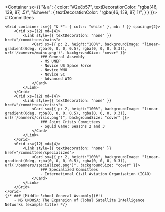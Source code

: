 
<HeaderImage src="/home/background.png" title="Committees" />

<Container sx={{
    "& a": {
        color: "#2e8b57",
        textDecorationColor: "rgba(46, 139, 87, .5)",
        "&:hover": {
            textDecorationColor: "rgba(46, 139, 87, 1)",
        }
    }
}}>
    # Committees

    <Grid container sx={{ "& *": { color: "white" }, mb: 5 }} spacing={2}>
        <Grid xs={12} md={4}>
            <Link style={{ textDecoration: "none" }} href="/committees/mains">
                <Card sx={{ p: 2, height:"100%", backgroundImage: "linear-gradient(0deg, rgba(0, 0, 0, 0.5), rgba(0, 0, 0, 0.3)), url('/banners/mains.png')", backgroundSize: "cover" }}>
                    ### General Assembly
                    - MS UNEP
                    - Novice US Space Force
                    - Novice WHO
                    - Novice SC
                    - Advanced WTO
                </Card>
            </Link>
        </Grid>
        <Grid xs={12} md={4}>
            <Link style={{ textDecoration: "none" }} href="/committees/crisis">
                <Card sx={{ p: 2, height:"100%", backgroundImage: "linear-gradient(0deg, rgba(0, 0, 0, 0.5), rgba(0, 0, 0, 0.3)), url('/banners/crisis.png')", backgroundSize: "cover" }}>
                    ### Joint Crisis Committees
                    - Squid Game: Seasons 2 and 3
                </Card>
            </Link>
        </Grid>
        <Grid xs={12} md={4}>
            <Link style={{ textDecoration: "none" }} href="/committees/specialized">
                <Card sx={{ p: 2, height:"100%", backgroundImage: "linear-gradient(0deg, rgba(0, 0, 0, 0.5), rgba(0, 0, 0, 0.3)), url('/banners/specialized.png')", backgroundSize: "cover" }}>
                    ### Specialized Committees
                    - International Civil Aviation Organization (ICAO)
                </Card>
            </Link>
        </Grid>
    </Grid>
    {/* ### [Middle School General Assembly](#!)
        - MS UNOOSA: The Expansion of Global Satellite Intelligence Networks (example title) */}

</Container>
